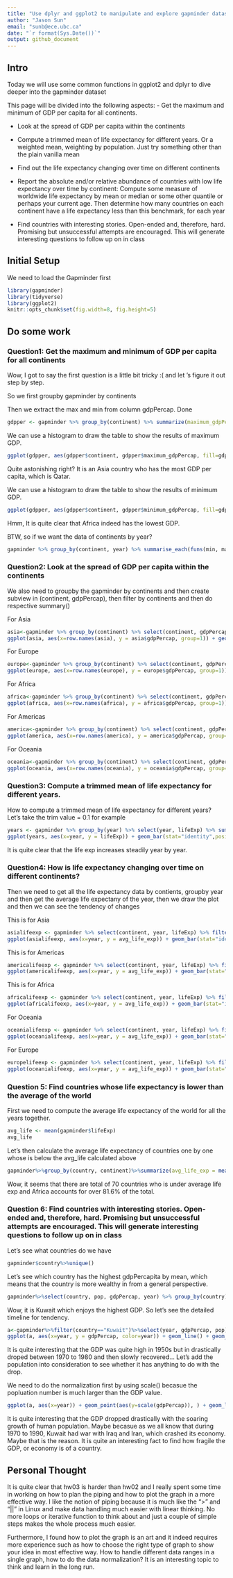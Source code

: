 ```yaml
---
title: "Use dplyr and ggplot2 to manipulate and explore gapminder dataset"
author: "Jason Sun"
email: "sunb@ece.ubc.ca"
date: "`r format(Sys.Date())`"
output: github_document
---
```


## Intro

Today we will use some common functions in ggplot2 and dplyr to dive deeper into the gapminder dataset

This page will be divided into the following aspects:
- Get the maximum and minimum of GDP per capita for all continents.

- Look at the spread of GDP per capita within the continents

- Compute a trimmed mean of life expectancy for different years. Or a weighted mean, weighting by population. Just try something other than the plain vanilla mean

- Find out the life expectancy changing over time on different continents

- Report the absolute and/or relative abundance of countries with low life expectancy over time by continent: Compute some measure of worldwide life expectancy by mean or median or some other quantile or perhaps your current age. Then determine how many countries on each continent have a life expectancy less than this benchmark, for each year

- Find countries with interesting stories. Open-ended and, therefore, hard. Promising but unsuccessful attempts are encouraged. This will generate interesting questions to follow up on in class

## Initial Setup
We need to load the Gapminder first

```r
library(gapminder)
library(tidyverse)
library(ggplot2)
knitr::opts_chunk$set(fig.width=8, fig.height=5)
```

## Do some work
### Question1: Get the maximum and minimum of GDP per capita for all continents
Wow, I got to say the first question is a little bit tricky :( and let 's figure it out step by step.

So we first groupby gapminder by continents

Then we extract the max and min from column gdpPercap. Done
```r
gdpper <- gapminder %>% group_by(continent) %>% summarize(maximum_gdpPercap=max(gdpPercap), minimum_gdpPercap=min(gdpPercap))
```
We can use a histogram to draw the table to show the results of maximum GDP.
```r
ggplot(gdpper, aes(gdpper$continent, gdpper$maximum_gdpPercap, fill=gdpper$continent)) + geom_bar(stat="identity",position="dodge")+geom_text(aes(label=gdpper$maximum_gdpPercap),position=position_dodge(width=0.9), vjust=-0.25)
```

Quite astonishing right? It is an Asia country who has the most GDP per capita, which is Qatar.

We can use a histogram to draw the table to show the results of minimum GDP.
```r
ggplot(gdpper, aes(gdpper$continent, gdpper$minimum_gdpPercap, fill=gdpper$continent)) + geom_bar(stat="identity",position="dodge")+geom_text(aes(label=gdpper$minimum_gdpPercap),position=position_dodge(width=0.9), vjust=-0.25)
```

Hmm, It is quite clear that Africa indeed has the lowest GDP.

BTW, so if we want the data of continents by year?
```r
gapminder %>% group_by(continent, year) %>% summarise_each(funs(min, max), gdpPercap)
```

### Question2: Look at the spread of GDP per capita within the continents
We also need to groupby the gapminder by continents and then create subview in (continent, gdpPercap), then filter by continents and then do respective summary()

For Asia
```r
asia<-gapminder %>% group_by(continent) %>% select(continent, gdpPercap) %>% filter(continent=="Asia")%>%arrange(gdpPercap)
ggplot(asia, aes(x=row.names(asia), y = asia$gdpPercap, group=1)) + geom_bar(stat="identity",position="dodge", fill = "dark blue")+labs(x = "Index", y = "GDP PerCap", title = "GDP Trend Line of Asia")+scale_x_discrete(limits= row.names(asia))+ theme(plot.title = element_text(hjust = 0.5))
```

For Europe
```r
europe<-gapminder %>% group_by(continent) %>% select(continent, gdpPercap) %>% filter(continent=="Europe")%>%arrange(gdpPercap)
ggplot(europe, aes(x=row.names(europe), y = europe$gdpPercap, group=1)) + geom_bar(stat="identity",position="dodge", fill = "dark blue")+labs(x = "Index", y = "GDP PerCap", title = "GDP Trend Line of Europe")+scale_x_discrete(limits= row.names(europe))+ theme(plot.title = element_text(hjust = 0.5))
```

For Africa
```r
africa<-gapminder %>% group_by(continent) %>% select(continent, gdpPercap) %>% filter(continent=="Africa")%>%arrange(gdpPercap)
ggplot(africa, aes(x=row.names(africa), y = africa$gdpPercap, group=1)) + geom_bar(stat="identity",position="dodge", fill = "dark blue")+labs(x = "Index", y = "GDP PerCap", title = "GDP Trend Line of Africa")+scale_x_discrete(limits= row.names(africa))+ theme(plot.title = element_text(hjust = 0.5))
```

For Americas
```r
america<-gapminder %>% group_by(continent) %>% select(continent, gdpPercap) %>% filter(continent=="Americas")%>%arrange(gdpPercap)
ggplot(america, aes(x=row.names(america), y = america$gdpPercap, group=1)) + geom_bar(stat="identity",position="dodge", fill = "dark blue")+labs(x = "Index", y = "GDP PerCap", title = "GDP Trend Line of America")+scale_x_discrete(limits= row.names(america))+ theme(plot.title = element_text(hjust = 0.5))
```

For Oceania
```r
oceania<-gapminder %>% group_by(continent) %>% select(continent, gdpPercap) %>% filter(continent=="Oceania")%>%arrange(gdpPercap)
ggplot(oceania, aes(x=row.names(oceania), y = oceania$gdpPercap, group=1)) + geom_bar(stat="identity",position="dodge", fill = "dark blue")+labs(x = "Index", y = "GDP PerCap", title = "GDP Trend Line of Oceania")+scale_x_discrete(limits= row.names(oceania))+ theme(plot.title = element_text(hjust = 0.5))
```

### Question3: Compute a trimmed mean of life expectancy for different years.
How to compute a trimmed mean of life expectancy for different years? Let's take the trim value = 0.1 for example
```r
years <- gapminder %>% group_by(year) %>% select(year, lifeExp) %>% summarise_each(funs(mean(lifeExp, trim=0.1)), lifeExp)
ggplot(years, aes(x=year, y = lifeExp)) + geom_bar(stat="identity",position="dodge",fill = "Red")+labs(x = "Year", y = "Life Exp", title = "Life Exp by Year") + theme(plot.title = element_text(hjust = 0.5))
```

It is quite clear that the life exp increases steadily year by year.

### Question4: How is life expectancy changing over time on different continents?
Then we need to get all the life expectancy data by contients, groupby year and then get the average life expectany of the year, then we draw the plot and then we can see the tendency of changes

This is for Asia
```r
asialifeexp <- gapminder %>% select(continent, year, lifeExp) %>% filter(continent=="Asia") %>% group_by(year) %>% summarize(avg_life_exp = mean(lifeExp))
ggplot(asialifeexp, aes(x=year, y = avg_life_exp)) + geom_bar(stat="identity",position="dodge",fill = "dark blue")+labs(x = "Year", y = "Life Exp", title = "Life Exp by Year for Asia") + theme(plot.title = element_text(hjust = 0.5))
```

This is for Americas
```r
americalifeexp <- gapminder %>% select(continent, year, lifeExp) %>% filter(continent=="Americas") %>% group_by(year) %>% summarize(avg_life_exp = mean(lifeExp))
ggplot(americalifeexp, aes(x=year, y = avg_life_exp)) + geom_bar(stat="identity",position="dodge",fill = "dark blue")+labs(x = "Year", y = "Life Exp", title = "Life Exp by Year for America") + theme(plot.title = element_text(hjust = 0.5))
```

This is for Africa
```r
africalifeexp <- gapminder %>% select(continent, year, lifeExp) %>% filter(continent=="Africa") %>% group_by(year) %>% summarize(avg_life_exp = mean(lifeExp))
ggplot(africalifeexp, aes(x=year, y = avg_life_exp)) + geom_bar(stat="identity",position="dodge",fill = "dark blue")+labs(x = "Year", y = "Life Exp", title = "Life Exp by Year for Africa") + theme(plot.title = element_text(hjust = 0.5))
```

For Oceania
```r
oceanialifeexp <- gapminder %>% select(continent, year, lifeExp) %>% filter(continent=="Oceania") %>% group_by(year) %>% summarize(avg_life_exp = mean(lifeExp))
ggplot(oceanialifeexp, aes(x=year, y = avg_life_exp)) + geom_bar(stat="identity",position="dodge",fill = "dark blue")+labs(x = "Year", y = "Life Exp", title = "Life Exp by Year for Oceania") + theme(plot.title = element_text(hjust = 0.5))
```

For Europe
```r
europelifeexp <- gapminder %>% select(continent, year, lifeExp) %>% filter(continent=="Europe") %>% group_by(year) %>% summarize(avg_life_exp = mean(lifeExp))
ggplot(oceanialifeexp, aes(x=year, y = avg_life_exp)) + geom_bar(stat="identity",position="dodge",fill = "dark blue")+labs(x = "Year", y = "Life Exp", title = "Life Exp by Year for Europe") + theme(plot.title = element_text(hjust = 0.5))
```

### Question 5: Find countries whose life expectancy is lower than the average of the world

First we need to compute the average life expectancy of the world for all the years together.
```r
avg_life <- mean(gapminder$lifeExp)
avg_life
```

Let's then calculate the average life expectancy of countries one by one whose is below the avg_life calculated above
```r
gapminder%>%group_by(country, continent)%>%summarize(avg_life_exp = mean(lifeExp))%>%filter(avg_life_exp < avg_life)%>%arrange(continent)%>%group_by(continent)%>%summarize(n = n())
```
Wow, it seems that there are total of 70 countries who is under average life exp and Africa accounts for over 81.6% of the total.

### Question 6: Find countries with interesting stories. Open-ended and, therefore, hard. Promising but unsuccessful attempts are encouraged. This will generate interesting questions to follow up on in class

Let's see what countries do we have
```r
gapminder$country%>%unique()
```

Let's see which country has the highest gdpPercapita by mean, which means that the country is more wealthy in from a general perspective.
```r
gapminder%>%select(country, pop, gdpPercap, year) %>% group_by(country) %>% summarize(population = mean(pop), gdp_percapita = mean(gdpPercap)) %>% arrange(desc(gdp_percapita)) %>% head()
```
Wow, it is Kuwait which enjoys the highest GDP. So let's see the detailed timeline for tendency.
```r
a<-gapminder%>%filter(country=="Kuwait")%>%select(year, gdpPercap, pop)
ggplot(a, aes(x=year, y = gdpPercap, color=year)) + geom_line() + geom_point()
```
It is quite interesting that the GDP was quite high in 1950s but in drastically droped between 1970 to 1980 and then slowly recovered... Let's add the population into consideration to see whether it has anything to do with the drop.

We need to do the normalization first by using scale() becasue the popluation number is much larger than the GDP value. 
```r
ggplot(a, aes(x=year)) + geom_point(aes(y=scale(gdpPercap)), ) + geom_line(aes(y=scale(gdpPercap),  color="red")) + geom_point(aes(y=scale(pop))) + geom_line(aes(y=scale(pop)), color = "blue") + labs(title="GDP Change with respective to time and population for Kuwait") + labs(caption="(based on normalized data)")
```

It is quite interesting that the GDP dropped drastically with the soaring growth of human population. Maybe becasue as we all know that during 1970 to 1990, Kuwait had war with Iraq and Iran, which crashed its economy. Maybe that is the reason. It is quite an interesting fact to find how fragile the GDP, or economy is of a country.

## Personal Thought
It is quite clear that hw03 is harder than hw02 and I really spent some time in working on how to plan the piping and how to plot the graph in a more effective way. I like the notion of piping because it is much like the ">" and "||" in Linux and make data handling much easier with linear thinking. No more loops or iterative function to think about and just a couple of simple steps makes the whole process much easier. 

Furthermore, I found how to plot the graph is an art and it indeed requires more experience such as how to choose the right type of graph to show your idea in most effective way. How to handle different data ranges in a single graph, how to do the data normalization? It is an interesting topic to think and learn in the long run.



